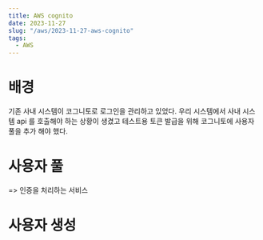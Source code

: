 ```yaml
---
title: AWS cognito
date: 2023-11-27
slug: "/aws/2023-11-27-aws-cognito"
tags:
  - AWS
---
```


# 배경
기존 사내 시스템이 코그니토로 로그인을 관리하고 있었다.
우리 시스템에서 사내 시스템 api 를 호출해야 하는 상황이 생겼고
테스트용 토큰 발급을 위해 코그니토에 사용자 풀을 추가 해야 했다.

# 사용자 풀
=> 인증을 처리하는 서비스


# 사용자 생성
